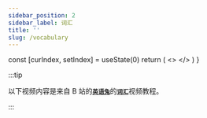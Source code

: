 ```yaml
---
sidebar_position: 2
sidebar_label: 词汇
title: ''
slug: /vocabulary
---
```



  const [curIndex, setIndex] = useState(0)
  return (
    <>
      <meta name="referrer" content="no-referrer" />
      <VideoPlayer item={vocabularies[curIndex]} />
      <VideoCardList list={vocabularies} curIndex={curIndex} setIndex={setIndex} />
    </>
  )
}

:::tip

以下视频内容是来自 B 站的[**`英语兔`**](https://space.bilibili.com/483162496)的[**`词汇`**](https://space.bilibili.com/483162496/favlist?fid=1208491396&ftype=create)视频教程。

:::

<PronunciationFeatures />
